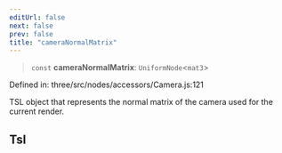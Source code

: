 ```yaml
---
editUrl: false
next: false
prev: false
title: "cameraNormalMatrix"
---
```


> `const` **cameraNormalMatrix**: `UniformNode`\<`mat3`\>

Defined in: three/src/nodes/accessors/Camera.js:121

TSL object that represents the normal matrix of the camera used for the current render.

## Tsl
